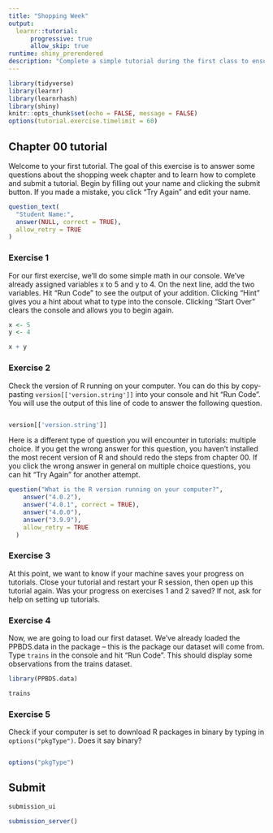```yaml
---
title: "Shopping Week"
output:
  learnr::tutorial:
      progressive: true
      allow_skip: true
runtime: shiny_prerendered
description: "Complete a simple tutorial during the first class to ensure your computer is set up correctly."
---
```


```r
library(tidyverse)
library(learnr)
library(learnrhash)
library(shiny)
knitr::opts_chunk$set(echo = FALSE, message = FALSE)
options(tutorial.exercise.timelimit = 60)  
```

## Chapter 00 tutorial

<!-- MB: How to make question not say "incorrect" to names -->

Welcome to your first tutorial. The goal of this exercise is to answer some questions about the shopping week chapter and to learn how to complete and submit a tutorial. Begin by filling out your name and clicking the submit button. If you made a mistake, you click "Try Again" and edit your name. 
``` r
question_text(
  "Student Name:",
  answer(NULL, correct = TRUE),
  allow_retry = TRUE
)
```

### Exercise 1
For our first exercise, we'll do some simple math in our console. We've already assigned variables x to 5 and y to 4. On the next line, add the two variables. Hit "Run Code" to see the output of your addition. Clicking "Hint" gives you a hint about what to type into the console. Clicking "Start Over" clears the console and allows you to begin again.

```r
x <- 5
y <- 4
```

```r
x + y
```


### Exercise 2
Check the version of R running on your computer. You can do this by copy-pasting `version[['version.string']]` into your console and hit "Run Code". You will use the output of this line of code to answer the following question. 
```r

```

```r
version[['version.string']]
```

Here is a different type of question you will encounter in tutorials: multiple choice. If you get the wrong answer for this question, you haven't installed the most recent version of R and should redo the steps from chapter 00.
If you click the wrong answer in general on multiple choice questions, you can hit "Try Again" for another attempt. 
```r

question("What is the R version running on your computer?",
    answer("4.0.2"),
    answer("4.0.1", correct = TRUE),
    answer("4.0.0"),
    answer("3.9.9"),
    allow_retry = TRUE
  )

```

### Exercise 3

At this point, we want to know if your machine saves your progress on tutorials. Close your tutorial and restart your R session, then open up this tutorial again. Was your progress on exercises 1 and 2 saved? If not, ask for help on setting up tutorials.

### Exercise 4
Now, we are going to load our first dataset. We've already loaded the PPBDS.data in the package -- this is the package our dataset will come from. Type `trains` in the console and hit "Run Code". This should display some observations from the trains dataset. 

```r
library(PPBDS.data)
```

```r
trains
```

<!-- Get rid of this exercise? -->

### Exercise 5
Check if your computer is set to download R packages in binary by typing in `options("pkgType")`. Does it say binary?
```r

```

```r
options("pkgType")
```

## Submit

```r
submission_ui
```

```r
submission_server()
```
